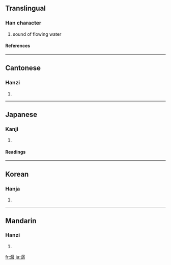 ==Translingual==
===Han character===
{{Han char|rn=85|rad=水|as=12|sn=15|four=3714<sub>7</sub>|canj=水尸弓木 (ESND)}}
# sound of flowing water
====References====
{{Han ref|kx=0651.070|dkj=18298|dj=1061.160|hdz=31749.110|uh=6F7A|ud=28538|bh=BCEB|bd=48363}}

----
==Cantonese==
===Hanzi===
{{yue-hanzi|jyut=|y=saan4}}
# {{defn|Cantonese}}

----
==Japanese==
===Kanji===
{{ja-kanji|grade=|rs=水12}}
# {{defn|Japanese}} 
====Readings====
{{ja-readings|on=[[さん]] (san), [[せん]] (sen)|kun=}}

----
==Korean==
===Hanja===
{{ko-hanja|hangeul=잔|eumhun=|rv=jan|mr=chan|y=can}}
# {{defn|Korean}}

----
==Mandarin==
===Hanzi===
{{cmn-hanzi|pin=[[chán]] ([[chan2]])|wg=ch'an<sup>2</sup>}}
# {{defn|Mandarin}}

[[fr:潺]]
[[ja:潺]]